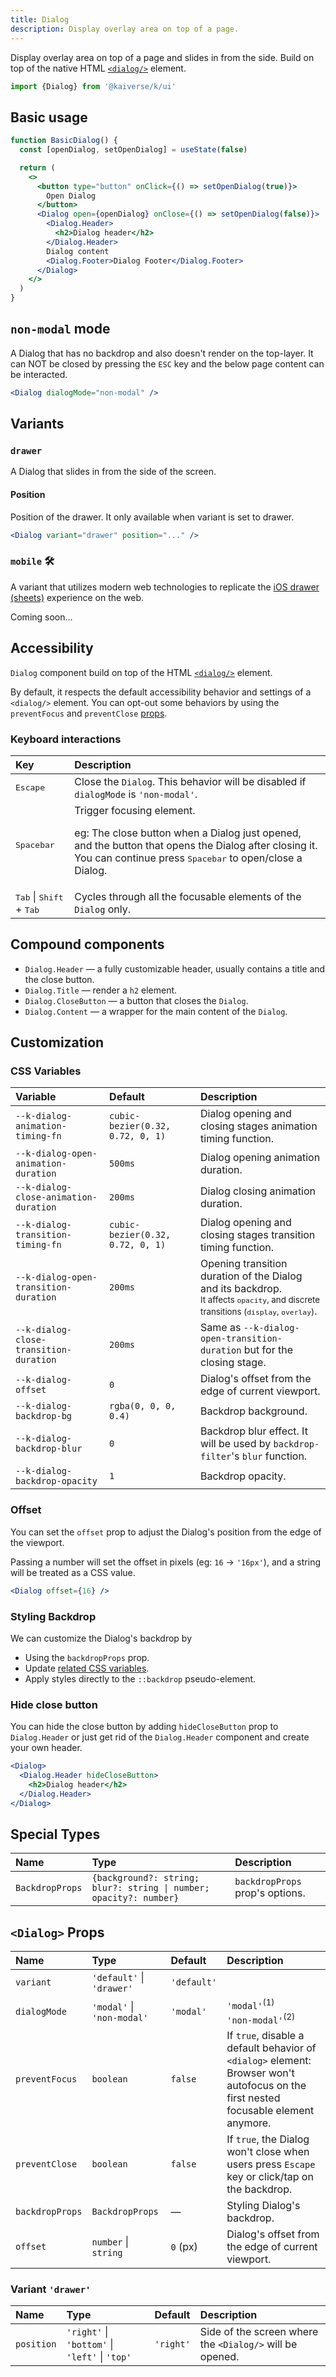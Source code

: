 ```yaml
---
title: Dialog
description: Display overlay area on top of a page.
---
```



Display overlay area on top of a page and slides in from the side. Build on top of the native HTML [`<dialog/>`](https://developer.mozilla.org/docs/Web/HTML/Element/dialog) element.

```js
import {Dialog} from '@kaiverse/k/ui'
```

## Basic usage

<Demo path="dialog/basic" client:load />

```jsx title="demo.tsx"
function BasicDialog() {
  const [openDialog, setOpenDialog] = useState(false)

  return (
    <>
      <button type="button" onClick={() => setOpenDialog(true)}>
        Open Dialog
      </button>
      <Dialog open={openDialog} onClose={() => setOpenDialog(false)}>
        <Dialog.Header>
          <h2>Dialog header</h2>
        </Dialog.Header>
        Dialog content
        <Dialog.Footer>Dialog Footer</Dialog.Footer>
      </Dialog>
    </>
  )
}
```

## `non-modal` mode

A Dialog that has no backdrop and also doesn't render on the top-layer. It can NOT be closed by pressing the `ESC` key and the below page content can be interacted.

<Card>
  <Demo className="relative min-h-[30dvh]" path="dialog/non-modal" client:load />
</Card>

```jsx
<Dialog dialogMode="non-modal" />
```

## Variants

### `drawer`

A Dialog that slides in from the side of the screen.

#### Position

Position of the drawer. It only available when variant is set to drawer.

<Demo path="dialog/drawer" client:load />

```jsx
<Dialog variant="drawer" position="..." />
```

### `mobile` 🛠️

A variant that utilizes modern web technologies to replicate the [iOS drawer (sheets)](https://developer.apple.com/design/human-interface-guidelines/sheets#iOS-iPadOS) experience on the web.

Coming soon...

## Accessibility

`Dialog` component build on top of the HTML [`<dialog/>`](https://developer.mozilla.org/docs/Web/HTML/Element/dialog) element.

By default, it respects the default accessibility behavior and settings of a `<dialog/>` element.
You can opt-out some behaviors by using the `preventFocus` and `preventClose` [props](#shared-props).

### Keyboard interactions

| Key                                                                                                   | Description                                                                                                                                                                                                                                          |
| :---------------------------------------------------------------------------------------------------- | :--------------------------------------------------------------------------------------------------------------------------------------------------------------------------------------------------------------------------------------------------- |
| <kbd className='kbd-sm'>Escape</kbd>                                                                  | Close the `Dialog`. This behavior will be disabled if `dialogMode` is `'non-modal'`.                                                                                                                                                                 |
| <kbd className='kbd-sm'>Spacebar</kbd>                                                                | Trigger focusing element.<p className='not-content'>eg: The close button when a Dialog just opened, and the button that opens the Dialog after closing it. You can continue press <kbd className='kbd-xs'>Spacebar</kbd> to open/close a Dialog.</p> |
| <div className='not-content [&>kbd]:kbd-sm'><kbd>Tab</kbd> \| <kbd>Shift</kbd> + <kbd>Tab</kbd></div> | Cycles through all the focusable elements of the `Dialog` only.                                                                                                                                                                                      |

## Compound components

- `Dialog.Header` — a fully customizable header, usually contains a title and the close button.
- `Dialog.Title` — render a `h2` element.
- `Dialog.CloseButton` — a button that closes the `Dialog`.
- `Dialog.Content` — a wrapper for the main content of the `Dialog`.

## Customization

### CSS Variables

| Variable                               | Default                          | Description                                                                                                                                           |
| :------------------------------------- | :------------------------------- | :---------------------------------------------------------------------------------------------------------------------------------------------------- |
| `--k-dialog-animation-timing-fn`       | `cubic-bezier(0.32, 0.72, 0, 1)` | Dialog opening and closing stages animation timing function.                                                                                          |
| `--k-dialog-open-animation-duration`   | `500ms`                          | Dialog opening animation duration.                                                                                                                    |
| `--k-dialog-close-animation-duration`  | `200ms`                          | Dialog closing animation duration.                                                                                                                    |
| `--k-dialog-transition-timing-fn`      | `cubic-bezier(0.32, 0.72, 0, 1)` | Dialog opening and closing stages transition timing function.                                                                                         |
| `--k-dialog-open-transition-duration`  | `200ms`                          | Opening transition duration of the Dialog and its backdrop.<br/><small>It affects `opacity`, and discrete transitions (`display`, `overlay`)</small>. |
| `--k-dialog-close-transition-duration` | `200ms`                          | Same as `--k-dialog-open-transition-duration` but for the closing stage.                                                                              |
| `--k-dialog-offset`                    | `0`                              | Dialog's offset from the edge of current viewport.                                                                                                    |
| `--k-dialog-backdrop-bg`               | `rgba(0, 0, 0, 0.4)`             | Backdrop background.                                                                                                                                  |
| `--k-dialog-backdrop-blur`             | `0`                              | Backdrop blur effect. It will be used by `backdrop-filter`'s `blur` function.                                                                         |
| `--k-dialog-backdrop-opacity`          | `1`                              | Backdrop opacity.                                                                                                                                     |

### Offset

You can set the `offset` prop to adjust the Dialog's position from the edge of the viewport.

Passing a number will set the offset in pixels (eg: `16` → `'16px'`), and a string will be treated as a CSS value.

<Demo path="dialog/offset" client:load />

```jsx
<Dialog offset={16} />
```

### Styling Backdrop

We can customize the Dialog's backdrop by

- Using the `backdropProps` prop.
- Update [related CSS variables](#css-variables).
- Apply styles directly to the `::backdrop` pseudo-element.

<Demo path="dialog/backdrop-styling" client:load />

### Hide close button

You can hide the close button by adding `hideCloseButton` prop to `Dialog.Header`
or just get rid of the `Dialog.Header` component and create your own header.

```jsx
<Dialog>
  <Dialog.Header hideCloseButton>
    <h2>Dialog header</h2>
  </Dialog.Header>
</Dialog>
```

## Special Types

| Name            | Type                                                               | Description                     |
| :-------------- | :----------------------------------------------------------------- | :------------------------------ |
| `BackdropProps` | `{background?: string; blur?: string \| number; opacity?: number}` | `backdropProps` prop's options. |

## `<Dialog>` Props

| Name            | Type                       | Default     | Description                                                                                                                         |
| :-------------- | :------------------------- | :---------- | :---------------------------------------------------------------------------------------------------------------------------------- |
| `variant`       | `'default'` \| `'drawer'`  | `'default'` |                                                                                                                                     |
| `dialogMode`    | `'modal'` \| `'non-modal'` | `'modal'`   | `'modal'`<sup>(1)</sup><br/>`'non-modal'`<sup>(2)</sup>                                                                             |
| `preventFocus`  | `boolean`                  | `false`     | If `true`, disable a default behavior of `<dialog>` element: Browser won't autofocus on the first nested focusable element anymore. |
| `preventClose`  | `boolean`                  | `false`     | If `true`, the Dialog won't close when users press `Escape` key or click/tap on the backdrop.                                       |
| `backdropProps` | `BackdropProps`            | —           | Styling Dialog's backdrop.                                                                                                          |
| `offset`        | `number` \| `string`       | `0` (px)    | Dialog's offset from the edge of current viewport.                                                                                  |

### Variant `'drawer'`

| Name       | Type                                           | Default   | Description                                              |
| :--------- | :--------------------------------------------- | :-------- | :------------------------------------------------------- |
| `position` | `'right'` \| `'bottom'` \| `'left'` \| `'top'` | `'right'` | Side of the screen where the `<Dialog/>` will be opened. |
